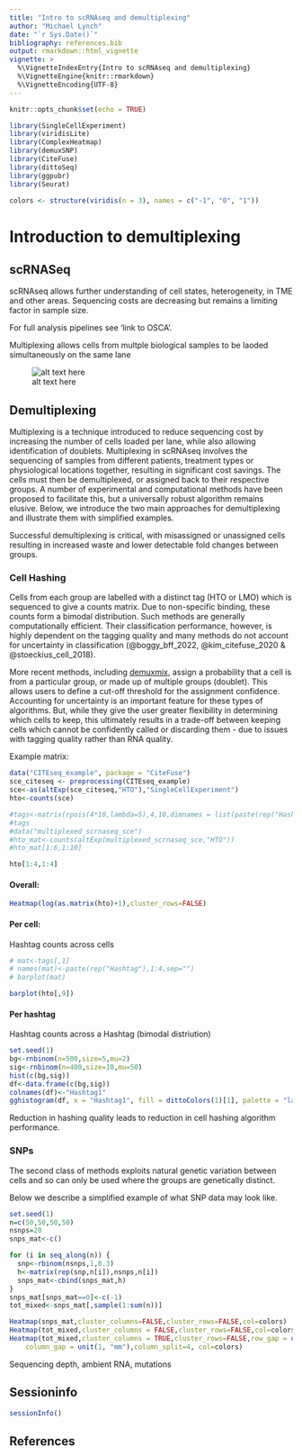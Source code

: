 ```yaml
---
title: "Intro to scRNAseq and demultiplexing"
author: "Michael Lynch"
date: "`r Sys.Date()`"
bibliography: references.bib
output: rmarkdown::html_vignette
vignette: >
  %\VignetteIndexEntry{Intro to scRNAseq and demultiplexing}
  %\VignetteEngine{knitr::rmarkdown}
  %\VignetteEncoding{UTF-8}
---
```



```r
knitr::opts_chunk$set(echo = TRUE)
```


````r

library(SingleCellExperiment)
library(viridisLite)
library(ComplexHeatmap)
library(demuxSNP)
library(CiteFuse)
library(dittoSeq)
library(ggpubr)
library(Seurat)

````

```r
colors <- structure(viridis(n = 3), names = c("-1", "0", "1"))
```

# Introduction to demultiplexing

## scRNASeq

scRNAseq allows further understanding of cell states, heterogeneity, in TME and other areas.
Sequencing costs are decreasing but remains a limiting factor in sample size.

For full analysis pipelines see 'link to OSCA'.

Multiplexing allows cells from multple biological samples to be laoded simultaneously on the same lane 

![alt text here \label{labelx}](./images/scrnaseq.png)

## Demultiplexing

Multiplexing is a technique introduced to reduce sequencing cost by increasing the number of cells loaded per lane, while also allowing identification of doublets.
Multiplexing in scRNAseq involves the sequencing of samples from different
patients, treatment types or physiological locations together, resulting in
significant cost savings. The cells must then be demultiplexed, or assigned back
to their respective groups. A number of experimental and computational methods
have been proposed to facilitate this, but a universally robust algorithm
remains elusive. Below, we introduce the two main approaches for demultiplexing and illustrate them with simplified examples.

Successful demultiplexing is critical, with misassigned or unassigned cells resulting in increased waste and lower detectable fold changes between groups.

### Cell Hashing

Cells from each group are labelled with a distinct tag (HTO or LMO) which is
sequenced to give a counts matrix. Due to non-specific binding, these counts
form a bimodal distribution. Such methods are generally computationally
efficient. Their classification performance, however, is highly dependent on the
tagging quality and many methods do not account for uncertainty in
classification (@boggy_bff_2022, @kim_citefuse_2020 & @stoeckius_cell_2018).

More recent methods, including
[demuxmix](https://bioconductor.org/packages/release/bioc/html/demuxmix.html),
assign a probability that a cell is from a particular group, or made up of
multiple groups (doublet). This allows users to define a cut-off threshold for
the assignment confidence. Accounting for uncertainty is an important feature
for these types of algorithms. But, while they give the user greater flexibility
in determining which cells to keep, this ultimately results in a trade-off
between keeping cells which cannot be confidently called or discarding them -
due to issues with tagging quality rather than RNA quality.

Example matrix:

````r

data("CITEseq_example", package = "CiteFuse")
sce_citeseq <- preprocessing(CITEseq_example)
sce<-as(altExp(sce_citeseq,"HTO"),"SingleCellExperiment")
hto<-counts(sce)

#tags<-matrix(rpois(4*10,lambda=5),4,10,dimnames = list(paste(rep("Hashtag",4),1:4,sep=""),paste(rep("Cell"),1:10,sep="")))
#tags
#data("multiplexed_scrnaseq_sce")
#hto_mat<-counts(altExp(multiplexed_scrnaseq_sce,"HTO"))
#hto_mat[1:6,1:10]

hto[1:4,1:4]

````


#### Overall:

````r


Heatmap(log(as.matrix(hto)+1),cluster_rows=FALSE)

````


#### Per cell:
Hashtag counts across cells

````r

# mat<-tags[,1]
# names(mat)<-paste(rep("Hashtag"),1:4,sep="")
# barplot(mat)

barplot(hto[,9])


````


#### Per hashtag
Hashtag counts across a Hashtag (bimodal distriution)

````r
set.seed(1)
bg<-rnbinom(n=500,size=5,mu=2)
sig<-rnbinom(n=400,size=10,mu=50)
hist(c(bg,sig))
df<-data.frame(c(bg,sig))
colnames(df)<-"Hashtag1"
gghistogram(df, x = "Hashtag1", fill = dittoColors(1)[1], palette = "lancet", xlim = c(0, 120), ylim = c(0, 750), alpha = 1,bins=30)

````

Reduction in hashing quality leads to reduction in cell hashing algorithm performance.

### SNPs

The second class of methods exploits natural genetic variation between cells and
so can only be used where the groups are genetically distinct. 

Below we describe  a simplified example of what SNP data may look like.

````r
set.seed(1)
n=c(50,50,50,50)
nsnps=20
snps_mat<-c()

for (i in seq_along(n)) {
  snp<-rbinom(nsnps,1,0.3)
  h<-matrix(rep(snp,n[i]),nsnps,n[i])
  snps_mat<-cbind(snps_mat,h)
}
snps_mat[snps_mat==0]<-c(-1)
tot_mixed<-snps_mat[,sample(1:sum(n))]

Heatmap(snps_mat,cluster_columns=FALSE,cluster_rows=FALSE,col=colors)
Heatmap(tot_mixed,cluster_columns = FALSE,cluster_rows=FALSE,col=colors)
Heatmap(tot_mixed,cluster_columns = TRUE,cluster_rows=FALSE,row_gap = unit(1, "mm"),
    column_gap = unit(1, "mm"),column_split=4, col=colors)

````

Sequencing depth, ambient RNA, mutations

## Sessioninfo

````r

sessionInfo()

````


## References
